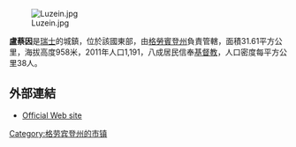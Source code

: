 [[Image:Luzein.jpg|right]]

'''盧蔡因'''是[[瑞士|瑞士]]的城鎮，位於該國東部，由[[格勞賓登州|格勞賓登州]]負責管轄，面積31.61平方公里，海拔高度958米，2011年人口1,191，八成居民信奉[[基督教|基督教]]，人口密度每平方公里38人。

==外部連結==
* [https://web.archive.org/web/20060818034726/http://www.luzein.ch/ Official Web site] {{de icon}}

{{Switzerland-geo-stub}}
[[Category:格劳宾登州的市镇|Category:格劳宾登州的市镇]]